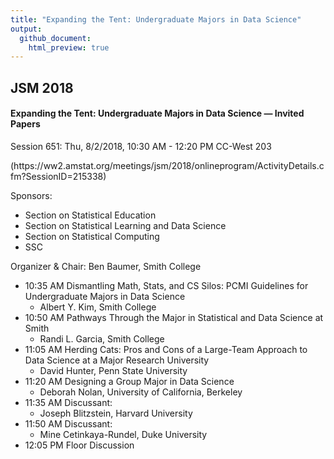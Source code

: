 ```yaml
---
title: "Expanding the Tent: Undergraduate Majors in Data Science"
output:
  github_document:
    html_preview: true
---
```


## JSM 2018

#### Expanding the Tent: Undergraduate Majors in Data Science — Invited Papers

Session 651:	Thu, 8/2/2018, 10:30 AM - 12:20 PM	CC-West 203

(https://ww2.amstat.org/meetings/jsm/2018/onlineprogram/ActivityDetails.cfm?SessionID=215338)

Sponsors:

- Section on Statistical Education 
- Section on Statistical Learning and Data Science 
- Section on Statistical Computing
- SSC

Organizer & Chair: Ben Baumer, Smith College

- 10:35 AM	Dismantling Math, Stats, and CS Silos: PCMI Guidelines for Undergraduate Majors in Data Science  
    - Albert Y. Kim, Smith College
- 10:50 AM	Pathways Through the Major in Statistical and Data Science at Smith  
    - Randi L. Garcia, Smith College
- 11:05 AM	Herding Cats: Pros and Cons of a Large-Team Approach to Data Science at a Major Research University  
    - David Hunter, Penn State University
- 11:20 AM	Designing a Group Major in Data Science  
    - Deborah Nolan, University of California, Berkeley
- 11:35 AM	Discussant:   
    - Joseph Blitzstein, Harvard University
- 11:50 AM	Discussant:   
    - Mine Cetinkaya-Rundel, Duke University
- 12:05 PM	Floor Discussion